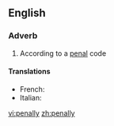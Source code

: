 ==English==

===Adverb===
{{en-adv}}

# According to a [[penal]] code

====Translations====
{{trans-top}}
* French: {{t+|fr|pénalement}}
* Italian: {{t+|it|penalmente}}
{{trans-mid}}

{{trans-bottom}}

[[vi:penally]]
[[zh:penally]]